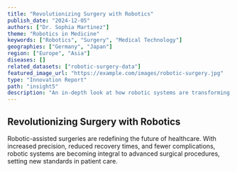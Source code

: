 ```yaml
---
title: "Revolutionizing Surgery with Robotics"
publish_date: "2024-12-05"
authors: ["Dr. Sophia Martinez"]
theme: "Robotics in Medicine"
keywords: ["Robotics", "Surgery", "Medical Technology"]
geographies: ["Germany", "Japan"]
region: ["Europe", "Asia"]
diseases: []
related_datasets: ["robotic-surgery-data"]
featured_image_url: "https://example.com/images/robotic-surgery.jpg"
type: "Innovation Report"
path: "insight5"
description: "An in-depth look at how robotic systems are transforming surgical procedures worldwide."
---
```


## Revolutionizing Surgery with Robotics

Robotic-assisted surgeries are redefining the future of healthcare. With increased precision, reduced recovery times, and fewer complications, robotic systems are becoming integral to advanced surgical procedures, setting new standards in patient care.
